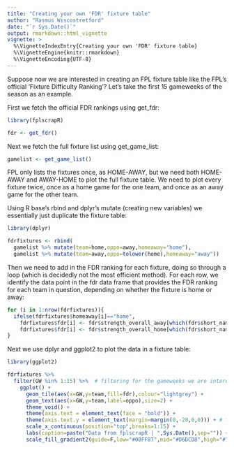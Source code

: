 ```yaml
---
title: "Creating your own 'FDR' fixture table"
author: "Rasmus Wiscostretford"
date: "`r Sys.Date()`"
output: rmarkdown::html_vignette
vignette: >
  %\VignetteIndexEntry{Creating your own 'FDR' fixture table}
  %\VignetteEngine{knitr::rmarkdown}
  %\VignetteEncoding{UTF-8}
---
```


Suppose now we are interested in creating an FPL fixture table like the FPL's official 'Fixture Difficulty Ranking'? Let's take the first 15 gameweeks of the season as an example.

First we fetch the official FDR rankings using get_fdr:

```r

library(fplscrapR)

fdr <- get_fdr()
```

Next we fetch the full fixture list using get_game_list:

```r

gamelist <- get_game_list()
```

FPL only lists the fixtures once, as HOME-AWAY, but we need both HOME-AWAY and AWAY-HOME to plot the full fixture table. We need to plot every fixture twice, once as a home game for the one team, and once as an away game for the other team.

Using R base's rbind and dplyr's mutate (creating new variables) we essentially just duplicate the fixture table:

```r
library(dplyr)
```

```r

fdrfixtures <- rbind(
  gamelist %>% mutate(team=home,oppo=away,homeaway="home"),
  gamelist %>% mutate(team=away,oppo=tolower(home),homeaway="away"))
```

Then we need to add in the FDR ranking for each fixture, doing so through a loop (which is decidedly not the most efficient method). For each row, we identify the data point in the fdr data frame that provides the FDR ranking for each team in question, depending on whether the fixture is home or away:

```r
for (i in 1:nrow(fdrfixtures)){
  ifelse(fdrfixtures$homeaway[i]=="home",
    fdrfixtures$fdr[i] <- fdr$strength_overall_away[which(fdr$short_name==toupper(fdrfixtures$oppo[i]))],
    fdrfixtures$fdr[i] <- fdr$strength_overall_home[which(fdr$short_name==toupper(fdrfixtures$oppo[i]))])
}
```

Next we use dplyr and ggplot2 to plot the data in a fixture table:

```r

library(ggplot2)

fdrfixtures %>% 
  filter(GW %in% 1:15) %>%  # filtering for the gameweeks we are interested in
    ggplot() +
      geom_tile(aes(x=GW,y=team,fill=fdr),colour="lightgrey") +
      geom_text(aes(x=GW,y=team,label=oppo),size=2) +
      theme_void() +
      theme(axis.text = element_text(face = "bold")) +
      theme(axis.text.y = element_text(margin=margin(0,-20,0,0))) + # fixing the margins
      scale_x_continuous(position="top",breaks=1:15) +
      labs(caption=paste("Data from fplscrapR | ",Sys.Date(),sep="")) +
      scale_fill_gradient2(guide=F,low="#00FF87",mid="#D6DCD8",high="#7F002D",midpoint=median(fdrfixtures$fdr)) # creating a gradient colour-coding that spans from toughest FDR ranking (coloured red) to easiest (coloured green)
```
